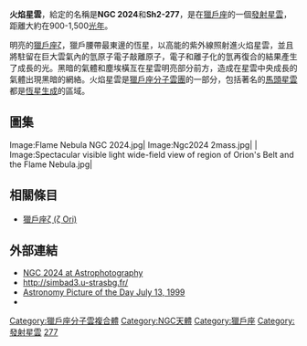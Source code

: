 {{Diffuse nebula
| image = [[File:The_hidden_fires_of_the_Flame_Nebula.jpg|230px]]
| name = NGC 2024
| type = [[發射星雲|發射]]
| epoch = J2000.0
| ra = 05<sup>h</sup> 41<sup>m</sup> 54<sup>s</sup>
| dec = -1° 51′ 0.0"
| dist_ly =  900–1,500 [[光年|光年]]
| appmag_v = +2
| size_v = 30'x30'
| constellation = [[獵戶座|獵戶座]]
| radius_ly = 
| absmag_v = 
| notes = 
| names = NGC 2024 and [[Sharpless_catalog|Sharpless]] 277
}}

'''火焰星雲'''，給定的名稱是'''NGC 2024'''和'''Sh2-277'''，是在[[獵戶座|獵戶座]]的一個[[發射星雲|發射星雲]]，距離大約在900-1,500[[光年|光年]]。 

明亮的[[参宿一|獵戶座ζ]]，獵戶腰帶最東邊的恆星，以高能的紫外線照射進火焰星雲，並且將駐留在巨大雲氣內的氫原子電子敲離原子，電子和離子化的氫再復合的結果產生了成長的光。黑暗的氣體和塵埃橫亙在星雲明亮部分前方，造成在星雲中央成長的氣體出現黑暗的網絡。火焰星雲是[[獵戶座分子雲團|獵戶座分子雲團]]的一部分，包括著名的[[馬頭星雲|馬頭星雲]]都是[[恆星形成|恆星生成]]的區域。

== 圖集 ==
<gallery perrow=5>
Image:Flame Nebula NGC 2024.jpg|
Image:Ngc2024 2mass.jpg|
|
Image:Spectacular visible light wide-field view of region of Orion's Belt and the Flame Nebula.jpg|
</gallery>

== 相關條目 ==
{{commonscat-inline}}
* [[参宿一|獵戶座ζ (ζ Ori)]]

== 外部連結 ==
*[http://www.astropix.com/HTML/B_WINTER/NGC2024.HTM NGC 2024 at Astrophotography]{{Wayback|url=http://www.astropix.com/HTML/B_WINTER/NGC2024.HTM |date=20110131225905 }}
*[http://simbad3.u-strasbg.fr/sim-id.pl?Ident=NGC%202024 http://simbad3.u-strasbg.fr/]{{dead link|date=2017年11月 |bot=InternetArchiveBot |fix-attempted=yes }}
*[http://antwrp.gsfc.nasa.gov/apod/ap990713.html Astronomy Picture of the Day July 13, 1999]{{Wayback|url=http://antwrp.gsfc.nasa.gov/apod/ap990713.html |date=20101228223111 }}
*{{WikiSky|name=The Flame Nebula}}

{{Nebula-stub}}

{{Sh2 objects}}
{{Catalogs|NGC=2024|Sh2=277}}
{{Sky|05|41|54|-|01|51|00|1500}}

[[Category:獵戶座分子雲複合體|Category:獵戶座分子雲複合體]]
[[Category:NGC天體|Category:NGC天體]]
[[Category:獵戶座|Category:獵戶座]]
[[Category:發射星雲|Category:發射星雲]]
[[Category:沙普利斯天体|277]]